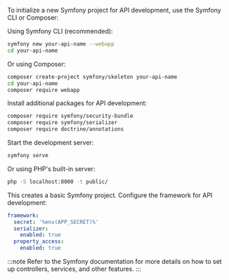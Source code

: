 To initialize a new Symfony project for API development, use the Symfony CLI or Composer:

Using Symfony CLI (recommended):

```bash
symfony new your-api-name --webapp
cd your-api-name
```

Or using Composer:

```bash
composer create-project symfony/skeleton your-api-name
cd your-api-name
composer require webapp
```

Install additional packages for API development:

```bash
composer require symfony/security-bundle
composer require symfony/serializer
composer require doctrine/annotations
```

Start the development server:

```bash
symfony serve
```

Or using PHP's built-in server:

```bash
php -S localhost:8000 -t public/
```

This creates a basic Symfony project. Configure the framework for API development:

```yaml title="config/packages/framework.yaml"
framework:
  secret: '%env(APP_SECRET)%'
  serializer:
    enabled: true
  property_access:
    enabled: true
```

:::note
Refer to the Symfony documentation for more details on how to set up controllers, services, and other features.
:::
